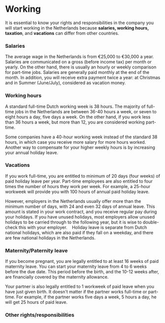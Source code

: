 # Working
It is essential to know your rights and responsibilities in the company you will start working in the Netherlands because **salaries, working hours, taxation**, and **vacations** can differ from other countries.

### Salaries
The average wage in the Netherlands is from €25,000 to €30,000 a year. Salaries are communicated on a gross (before income tax) per month or yearly. On the other hand, there is usually an hourly or weekly comparison for part-time jobs. Salaries are generally paid monthly at the end of the month. In addition, you will receive extra payment twice a year: at Christmas and in Summer (June/July), considered as vacation money.

### Working hours
A standard full-time Dutch working week is 38 hours. The majority of full-time jobs in the Netherlands are between 36-40 hours a week, or seven to eight hours a day, five days a week. On the other hand, if you work less than 36 hours a week, but more than 12, you are considered working part-time. 

Some companies have a 40-hour working week instead of the standard 38 hours, in which case you receive more salary for more hours worked. Another way to compensate for your higher weekly hours is by increasing your annual holiday leave. 

### Vacations
If you work full-time, you are entitled to minimum of 20 days (four weeks) of paid holiday leave per year. Part-time employees are also entitled to four times the number of hours they work per week. For example, a 25-hour workweek will provide you with 100 hours of annual paid holiday leave.

However, employers in the Netherlands usually offer more than the minimum number of days, with 24 and even 32 days of annual leave. This amount is stated in your work contract, and you receive regular pay during your holidays. If you have unused holidays, most employers allow unused holidays to be carried through to the following year, but it is wise to double-check this with your employer. 
 
<callout>
  Holiday leave is separate from Dutch national holidays, which are also paid if they fall on a weekday, and there are few national holidays in the Netherlands. 
</callout>

### Maternity/Paternity leave
If you become pregnant, you are legally entitled to at least 16 weeks of paid maternity leave. You can start your maternity leave from 4 to 6 weeks before the due date. This period before the birth, and the 10-12 weeks after, are financially covered by the maternity allowance. 

Your partner is also legally entitled to 1 workweek of paid leave when you have just given birth. It doesn't matter if the partner works full-time or part-time. For example, if the partner works five days a week, 5 hours a day, he will get 25 hours of paid leave. 

### Other rights/responsibilities

